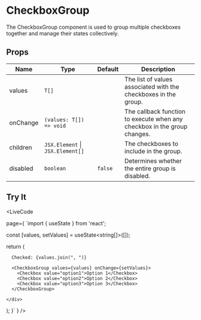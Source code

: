 
# CheckboxGroup

The CheckboxGroup component is used to group multiple checkboxes together and manage their states collectively.

## Props

| Name                   | Type                        | Default   | Description                                      |
|------------------------|-----------------------------|-----------|--------------------------------------------------|
| values                 | `T[]`                       |           | The list of values associated with the checkboxes in the group. |
| onChange               | `(values: T[]) => void`     |           | The callback function to execute when any checkbox in the group changes. |
| children               | `JSX.Element` \| `JSX.Element[]` |       | The checkboxes to include in the group. |
| disabled               | `boolean`                   | `false`   | Determines whether the entire group is disabled. |

## Try It

<LiveCode 

  page={
`import { useState } from 'react';


  const [values, setValues] = useState<string[]>([]);


  return (
    <div className="flex flex-col gap-4">
      
      Checked: {values.join(", ")}
      
      <CheckboxGroup values={values} onChange={setValues}>
        <Checkbox value="option1">Option 1</Checkbox>
        <Checkbox value="option2">Option 2</Checkbox>
        <Checkbox value="option3">Option 3</Checkbox>
      </CheckboxGroup>
      
    </div>
  );
}`
  }
/>
